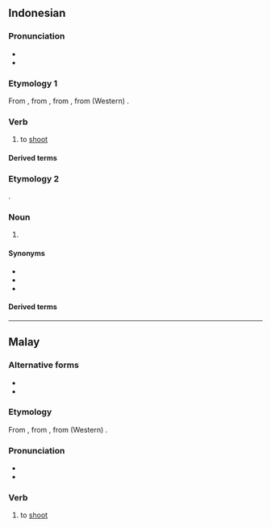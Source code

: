 ==Indonesian==

===Pronunciation===
* {{IPA|id|/tembak/}}
* {{rhymes|id|embak|bak|ak}}

===Etymology 1===
From {{inh|id|ms|tembak}}, from {{inh|id|ms-cla|tembak}}, from {{der|id|poz-mly-pro|*timbak}}, from (Western) {{der|id|poz-pro|*ti(m)bak}}.

===Verb===
{{id-verb}}

# to [[shoot]] {{gloss|to fire a shot}}

====Derived terms====
{{der4|id|
| bertembakan
| menembak
| menembaki
| menembakkan
| penembak
| penembakan
| petembak
| tembak-menembak
| tembak-tembakan
| tembakan
| tertembak
|}}

===Etymology 2===
{{sl|id|min|tembak}}.

===Noun===
{{id-noun}}

# {{rfdef|id}}

====Synonyms====
* {{l|id|arah}}
* {{l|id|maksud}}
* {{l|id|tuju}}

====Derived terms====
{{der4|id|
| menembak
|}}



----

==Malay==

===Alternative forms===
* {{l|ms|timbak}}
* {{l|ms|تيمبق|sc=Arab}}

===Etymology===
From {{m|ms|timbak}}, from {{der|ms|poz-mly-pro|*timbak}}, from (Western) {{der|ms|poz-pro|*ti(m)bak}}.

===Pronunciation===
* {{IPA|ms|/tembaʔ/}}
* {{rhymes|ms|embaʔ|baʔ|aʔ}}

===Verb===
{{head|ms|verb|Jawi spelling|تيمبق}}

# to [[shoot]] {{gloss|to fire a shot}}